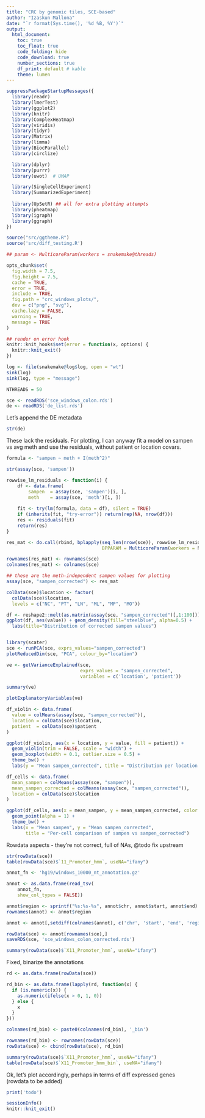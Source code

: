 ```yaml
---
title: "CRC by genomic tiles, SCE-based"
author: "Izaskun Mallona"
date: "`r format(Sys.time(), '%d %B, %Y')`"
output:
  html_document:
    toc: true
    toc_float: true
    code_folding: hide
    code_download: true
    number_sections: true
    df_print: default # kable
    theme: lumen
---
```


```r
suppressPackageStartupMessages({
  library(readr)
  library(lmerTest)
  library(ggplot2)
  library(knitr)
  library(ComplexHeatmap)
  library(viridis)
  library(tidyr)
  library(Matrix)
  library(limma)
  library(BiocParallel)
  library(circlize)

  library(dplyr)
  library(purrr)
  library(uwot)  # UMAP

  library(SingleCellExperiment)
  library(SummarizedExperiment)
  
  library(UpSetR) ## all for extra plotting attempts
  library(pheatmap)
  library(igraph)
  library(ggraph)
})

source("src/ggtheme.R")
source('src/diff_testing.R')

## param <- MulticoreParam(workers = snakemake@threads)
```

```r
opts_chunk$set(
  fig.width = 7.5,
  fig.height = 7.5,
  cache = TRUE,
  error = TRUE,
  include = TRUE,
  fig.path = "crc_windows_plots/",
  dev = c("png", "svg"),
  cache.lazy = FALSE,
  warning = TRUE,
  message = TRUE
)

## render on error hook
knitr::knit_hooks$set(error = function(x, options) {
  knitr::knit_exit()
})
```


```r
log <- file(snakemake@log$log, open = "wt")
sink(log)
sink(log, type = "message")
```


```r

NTHREADS = 50

sce <- readRDS('sce_windows_colon.rds')
de <- readRDS('de_list.rds')
```

Let's append the DE metadata

```r
str(de)
```

These lack the residuals. For plotting, I can anyway fit a model on sampen vs avg meth and use the residuals, without patient or location covars.

```r
formula <- "sampen ~ meth + I(meth^2)"

str(assay(sce, 'sampen'))

rowwise_lm_residuals <- function(i) {
    df <- data.frame(
        sampen  = assay(sce, 'sampen')[i, ],
        meth    = assay(sce, 'meth')[i, ])
    
    fit <- try(lm(formula, data = df), silent = TRUE)
    if (inherits(fit, "try-error")) return(rep(NA, nrow(df)))
    res <- residuals(fit)
    return(res)
}

res_mat <- do.call(rbind, bplapply(seq_len(nrow(sce)), rowwise_lm_residuals,
                                   BPPARAM = MulticoreParam(workers = NTHREADS)))

rownames(res_mat) <- rownames(sce)
colnames(res_mat) <- colnames(sce)

## these are the meth-independent sampen values for plotting
assay(sce, "sampen_corrected") <- res_mat

colData(sce)$location <- factor(
  colData(sce)$location,
  levels = c("NC", "PT", "LN", "ML", "MP", "MO"))
```


```r
df <- reshape2::melt(as.matrix(assay(sce, "sampen_corrected")[,1:100])) # subset for plotting
ggplot(df, aes(value)) + geom_density(fill="steelblue", alpha=0.5) +
  labs(title="Distribution of corrected sampen values")


library(scater)
sce <- runPCA(sce, exprs_values="sampen_corrected")
plotReducedDim(sce, "PCA", colour_by="location")

ve <- getVarianceExplained(sce,
                           exprs_values = "sampen_corrected",
                           variables = c('location', 'patient'))

summary(ve)

plotExplanatoryVariables(ve) 

```


```r

df_violin <- data.frame(
  value = colMeans(assay(sce, "sampen_corrected")),
  location = colData(sce)$location,
  patient  = colData(sce)$patient
)

ggplot(df_violin, aes(x = location, y = value, fill = patient)) +
  geom_violin(trim = FALSE, scale = "width") +
  geom_boxplot(width = 0.1, outlier.size = 0.5) +
  theme_bw() +
  labs(y = "Mean sampen_corrected", title = "Distribution per location and patient")
```

```r
df_cells <- data.frame(
  mean_sampen = colMeans(assay(sce, "sampen")),
  mean_sampen_corrected = colMeans(assay(sce, "sampen_corrected")),
  location = colData(sce)$location
)

ggplot(df_cells, aes(x = mean_sampen, y = mean_sampen_corrected, color = location)) +
  geom_point(alpha = 1) +
  theme_bw() +
  labs(x = "Mean sampen", y = "Mean sampen_corrected",
       title = "Per-cell comparison of sampen vs sampen_corrected")

```

Rowdata aspects - they're not correct, full of NAs, @todo fix upstream


```r
str(rowData(sce))
table(rowData(sce)$`11_Promoter_hmm`, useNA="ifany")

annot_fn <- 'hg19/windows_10000_nt_annotation.gz'

annot <- as.data.frame(read_tsv(
    annot_fn,
    show_col_types = FALSE))

annot$region <- sprintf("%s:%s-%s", annot$chr, annot$start, annot$end)
rownames(annot) <- annot$region

annot <- annot[,setdiff(colnames(annot), c('chr', 'start', 'end', 'region'))]

rowData(sce) <- annot[rownames(sce),]
saveRDS(sce, 'sce_windows_colon_corrected.rds')

summary(rowData(sce)$`X11_Promoter_hmm`, useNA="ifany")
```

Fixed, binarize the annotations


```r
rd <- as.data.frame(rowData(sce))

rd_bin <- as.data.frame(lapply(rd, function(x) {
  if (is.numeric(x)) {
    as.numeric(ifelse(x > 0, 1, 0))
  } else {
    x
  }
}))

colnames(rd_bin) <- paste0(colnames(rd_bin), '_bin')

rownames(rd_bin) <- rownames(rowData(sce))
rowData(sce) <- cbind(rowData(sce), rd_bin)

summary(rowData(sce)$`X11_Promoter_hmm`, useNA="ifany")
table(rowData(sce)$`X11_Promoter_hmm_bin`, useNA="ifany")

```

Ok, let's plot accordingly, perhaps in terms of diff expressed genes (rowdata to be added)


```r
print('todo')
```


```r
sessionInfo()
knitr::knit_exit()
```

